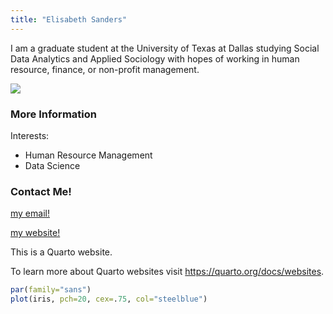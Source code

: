 ---
title: "Elisabeth Sanders"
---

I am a graduate student at the University of Texas at Dallas studying Social Data Analytics and Applied Sociology with hopes of working in human resource, finance, or non-profit management.

![](images/liz.png)

### More Information

Interests:

-   Human Resource Management
-   Data Science

### Contact Me!

[my email!](mailto:exs210006@utdallas.edu)

[my website!](https://elisabethsanders.github.io)

This is a Quarto website.

To learn more about Quarto websites visit <https://quarto.org/docs/websites>.

```{r}
par(family="sans")
plot(iris, pch=20, cex=.75, col="steelblue")
```
